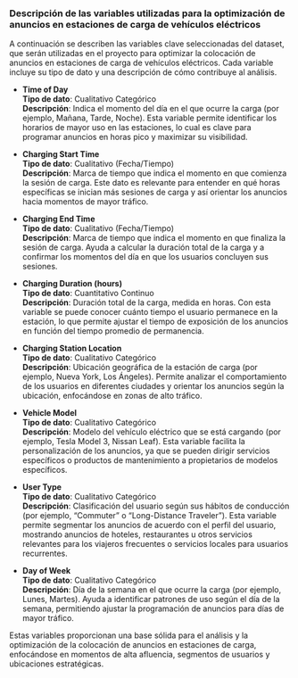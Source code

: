 ### Descripción de las variables utilizadas para la optimización de anuncios en estaciones de carga de vehículos eléctricos

A continuación se describen las variables clave seleccionadas del dataset, que serán utilizadas en el proyecto para optimizar la colocación de anuncios en estaciones de carga de vehículos eléctricos. Cada variable incluye su tipo de dato y una descripción de cómo contribuye al análisis.

- **Time of Day**  
  **Tipo de dato**: Cualitativo Categórico  
  **Descripción**: Indica el momento del día en el que ocurre la carga (por ejemplo, Mañana, Tarde, Noche). Esta variable permite identificar los horarios de mayor uso en las estaciones, lo cual es clave para programar anuncios en horas pico y maximizar su visibilidad.

- **Charging Start Time**  
  **Tipo de dato**: Cualitativo (Fecha/Tiempo)  
  **Descripción**: Marca de tiempo que indica el momento en que comienza la sesión de carga. Este dato es relevante para entender en qué horas específicas se inician más sesiones de carga y así orientar los anuncios hacia momentos de mayor tráfico.

- **Charging End Time**  
  **Tipo de dato**: Cualitativo (Fecha/Tiempo)  
  **Descripción**: Marca de tiempo que indica el momento en que finaliza la sesión de carga. Ayuda a calcular la duración total de la carga y a confirmar los momentos del día en que los usuarios concluyen sus sesiones.

- **Charging Duration (hours)**  
  **Tipo de dato**: Cuantitativo Continuo  
  **Descripción**: Duración total de la carga, medida en horas. Con esta variable se puede conocer cuánto tiempo el usuario permanece en la estación, lo que permite ajustar el tiempo de exposición de los anuncios en función del tiempo promedio de permanencia.

- **Charging Station Location**  
  **Tipo de dato**: Cualitativo Categórico  
  **Descripción**: Ubicación geográfica de la estación de carga (por ejemplo, Nueva York, Los Ángeles). Permite analizar el comportamiento de los usuarios en diferentes ciudades y orientar los anuncios según la ubicación, enfocándose en zonas de alto tráfico.

- **Vehicle Model**  
  **Tipo de dato**: Cualitativo Categórico  
  **Descripción**: Modelo del vehículo eléctrico que se está cargando (por ejemplo, Tesla Model 3, Nissan Leaf). Esta variable facilita la personalización de los anuncios, ya que se pueden dirigir servicios específicos o productos de mantenimiento a propietarios de modelos específicos.

- **User Type**  
  **Tipo de dato**: Cualitativo Categórico  
  **Descripción**: Clasificación del usuario según sus hábitos de conducción (por ejemplo, "Commuter" o "Long-Distance Traveler"). Esta variable permite segmentar los anuncios de acuerdo con el perfil del usuario, mostrando anuncios de hoteles, restaurantes u otros servicios relevantes para los viajeros frecuentes o servicios locales para usuarios recurrentes.

- **Day of Week**  
  **Tipo de dato**: Cualitativo Categórico  
  **Descripción**: Día de la semana en el que ocurre la carga (por ejemplo, Lunes, Martes). Ayuda a identificar patrones de uso según el día de la semana, permitiendo ajustar la programación de anuncios para días de mayor tráfico.

Estas variables proporcionan una base sólida para el análisis y la optimización de la colocación de anuncios en estaciones de carga, enfocándose en momentos de alta afluencia, segmentos de usuarios y ubicaciones estratégicas.